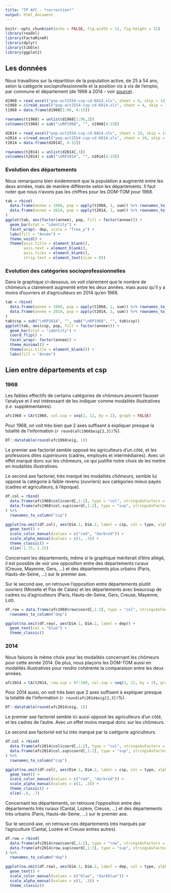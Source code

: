 ```yaml
---
title: "TP AFC - *correction*"
output: html_document
---
```


```r
knitr::opts_chunk$set(echo = FALSE, fig.width = 12, fig.height = 12)
library(readxl)
library(FactoMineR)
library(dplyr)
library(tibble)
library(ggplot2)
```

## Les données

Nous travaillons sur la répartition de la population active, de 25 à 54 ans, selon la catégorie socioprofessionnelle et la position vis à vis de l’emploi, par commune et département (de 1968 à 2014 - voir  [source](https://www.insee.fr/fr/statistiques/1893185)).

```r
d1968 = read_excel("pop-act2554-csp-cd-6814.xls", sheet = 4, skip = 14, col_names = FALSE)
n1968 = c(read_excel("pop-act2554-csp-cd-6814.xls", sheet = 4, skip = 12, col_names = FALSE)[1,])
t1968 = data.frame(d1968[1:96, 4:15])

rownames(t1968) = unlist(d1968[1:96,3])
colnames(t1968) = sub("\nRP1968", "", n1968[4:15])
```

```r
d2014 = read_excel("pop-act2554-csp-cd-6814.xls", sheet = 10, skip = 14, col_names = FALSE)
n2014 = c(read_excel("pop-act2554-csp-cd-6814.xls", sheet = 10, skip = 12, col_names = FALSE)[1,])
t2014 = data.frame(d2014[, 4:15])

rownames(t2014) = unlist(d2014[,3])
colnames(t2014) = sub("\nRP2014", "", n2014[4:15])
```

### Evolution des départements

Nous remarquons bien évidemment que la population a augmenté entre les deux années, mais de manière différente selon les départements. Il faut noter que nous n'avons pas les chiffres pour les DOM-TOM pour 1968.

```r
tab = rbind(
  data.frame(annee = 1968, pop = apply(t1968, 1, sum)) %>% rownames_to_column("dep"),
  data.frame(annee = 2014, pop = apply(t2014, 1, sum)) %>% rownames_to_column("dep")
)
ggplot(tab, aes(factor(annee), pop, fill = factor(annee))) +
  geom_bar(stat = "identity") +
  facet_wrap(~ dep, scale = "free_y") +
  labs(fill = "Année") +
  theme_void() +
  theme(axis.title = element_blank(),
        axis.text = element_blank(),
        axis.ticks = element_blank(),
        strip.text = element_text(size = 8))
```


### Evolution des catégories socioprofessionnelles

Dans le graphique ci-dessous, on voit clairement que le nombre de chômeurs a clairement augmenté entre les deux années. mais aussi qu'il y a moins d'ouvriers et d'agriculteurs en 2014 qu'en 1968.

```r
tab = rbind(
  data.frame(annee = 1968, pop = apply(t1968, 2, sum)) %>% rownames_to_column("csp"),
  data.frame(annee = 2014, pop = apply(t2014, 2, sum)) %>% rownames_to_column("csp")
)
tab$csp = sub("\nRP2014", "", sub("\nRP1968", "", tab$csp))
ggplot(tab, aes(csp, pop, fill = factor(annee))) +
  geom_bar(stat = "identity") +
  coord_flip() +
  facet_wrap(~ factor(annee)) +
  theme_minimal() +
  theme(axis.title = element_blank()) +
  labs(fill = "Année")
```


## Lien entre départements et csp

### 1968

Les faibles effectifs de certains catégories de chômeurs peuvent fausser l'analyse et il est intéressant de les indiquer comme modalités illustratives (*i.e*. supplémentaires).

```r
afc1968 = CA(t1968, col.sup = seq(2, 12, by = 2), graph = FALSE)
```

Pour 1968, on voit très bien que 2 axes suffisent à expliquer presque la totalité de l'information (`r round(afc1968$eig[2,3])`%).

```r
DT::datatable(round(afc1968$eig, 1))
```

Le premier axe factoriel semble opposé les agriculteurs d'un côté, et les professions dites *supérieures* (cadres, employés et intermédiaires). Avec un effet marqué donc sur les chômeurs, ce qui justifie notre choix de les mettre en modalités illustratives.

Le second axe factoriel, très marqué les modalités *chômeurs*, semble lui opposé la catégorie à faible revenu (ouvriers) aux catégories mieux payés (cadres et agriculteurs, à l'époque).

```r
df.col = rbind(
  data.frame(afc1968$col$coord[,1:2], type = "col", stringsAsFactors = F),
  data.frame(afc1968$col.sup$coord[,1:2], type = "sup", stringsAsFactors = F)
) %>%
  rownames_to_column("csp")

ggplot(na.omit(df.col), aes(Dim.1, Dim.2, label = csp, col = type, alpha = type)) +
  geom_text() +
  scale_color_manual(values = c("red", "darkred")) +
  scale_alpha_manual(values = c(1, .3)) +
  theme_classic() +
  xlim(-1.75, 1.25)
```

Concernant les départements, même si le graphique mériterait d'être allégé, il est possible de voir une opposition entre des départements ruraux (Creuse, Mayenne, Gers, ...) et des départements plus urbains (Paris, Hauts-de-Seine, ...) sur le premier axe.

Sur le second axe, on retrouve l'opposition entre départements plutôt ouvriers (Moselle et Pas de Calais) et les départements avec beaucoup de cadres ou d'agriculteurs (Paris, Hauts-de-Seine, Gers, Creuse, Mayenne, Lot).

```r
df.row = data.frame(afc1968$row$coord[,1:2], type = "col", stringsAsFactors = F) %>%
  rownames_to_column("dep")

ggplot(na.omit(df.row), aes(Dim.1, Dim.2, label = dep)) +
  geom_text(col = "blue") +
  theme_classic() 
```

### 2014

Nous faisons le même choix pour les modalités concernant les chômeurs pour cette année 2014. De plus, nous plaçons les DOM-TOM aussi en modalités illustratives pour rendre cohérente la comparaison entre les deux années.

```r
afc2014 = CA(t2014, row.sup = 97:100, col.sup = seq(2, 12, by = 2), graph = FALSE)
```

Pour 2014 aussi, on voit très bien que 2 axes suffisent à expliquer presque la totalité de l'information (`r round(afc2014$eig[2,3])`%). 

```r
DT::datatable(round(afc2014$eig, 1))
```

Le premier axe factoriel semble ici aussi opposé les agriculteurs d'un côté, et les cadres de l'autre. Avec un effet moins marqué donc sur les chômeurs.

Le second axe factoriel est lui très marqué par la caétgorie agriculteurs.

```r
df.col = rbind(
  data.frame(afc2014$col$coord[,1:2], type = "col", stringsAsFactors = F),
  data.frame(afc2014$col.sup$coord[,1:2], type = "sup", stringsAsFactors = F)
) %>%
  rownames_to_column("csp")

ggplot(na.omit(df.col), aes(Dim.1, Dim.2, label = csp, col = type, alpha = type)) +
  geom_text() +
  scale_color_manual(values = c("red", "darkred")) +
  scale_alpha_manual(values = c(1, .3)) +
  theme_classic() +
  xlim(-.9, .7)
```

Concernant les départements, on retrouve l'opposition entre des départements très ruraux (Cantal, Lozère, Creuse, ...) et des départements très urbains (Paris, Hauts-de-Seine, ...) sur le premier axe.

Sur le second axe, on retrouve ces départements très marqués par l'agriculture (Cantal, Lozère et Creuse entres autres).

```r
df.row = rbind(
  data.frame(afc2014$row$coord[,1:2], type = "row", stringsAsFactors = F),
  data.frame(afc2014$row.sup$coord[,1:2], type = "sup", stringsAsFactors = F)
) %>%
  rownames_to_column("dep")

ggplot(na.omit(df.row), aes(Dim.1, Dim.2, label = dep, col = type, alpha = type)) +
  geom_text() +
  scale_color_manual(values = c("blue", "darkblue")) +
  scale_alpha_manual(values = c(1, .3)) +
  theme_classic() 
```



